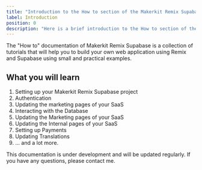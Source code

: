 ```yaml
---
title: "Introduction to the How to section of the Makerkit Remix Supabase documentation"
label: Introduction
position: 0
description: "Here is a brief introduction to the How to section of the Makerkit Remix Supabase documentation."
---
```


The "How to" documentation of Makerkit Remix Supabase is a collection of tutorials that will help you to build your own web application using Remix and Supabase using small and practical examples.

## What you will learn


1. Setting up your Makerkit Remix Supabase project
2. Authentication
3. Updating the marketing pages of your SaaS
4. Interacting with the Database
5. Updating the Marketing pages of your SaaS
6. Updating the Internal pages of your SaaS
7. Setting up Payments
8. Updating Translations
9. ... and a lot more.

This documentation is under development and will be updated regularly. If you have any questions, please contact me.